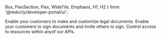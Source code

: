   Box,
  FlexSection,
  Flex,
  WideTile,
  Emphasis,
  H1,
  H2
} from '@redocly/developer-portal/ui';

<Box my={55}>
  <FlexSection justifyContent="space-around" flexWrap="wrap">
    <WideTile to="quick-start-rocketdoc-embedux.md"  header="RocketDoument API">
       Enable your customers to make and customize legal documents.
    </WideTile>
    <WideTile to="quick-start-rocketsign-embedux.md"  header="RocketSign and Binders API">
       Enable your customers to sign documents and invite others to sign.
    </WideTile>
    <WideTile to="../references/authentication.page.yaml"  header="Authentication API">
        Control access to resources within anyof our APIs.
     </WideTile>
  </FlexSection>
</Box>


